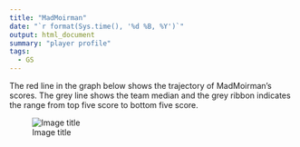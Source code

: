 ```yaml
---
title: "MadMoirman"
date: "`r format(Sys.time(), '%d %B, %Y')`"
output: html_document
summary: "player profile"
tags:
  - GS
---
```


The red line in the graph below shows the trajectory of MadMoirman's scores. The grey line shows the team median and the grey ribbon indicates the range from top five score to bottom five score.

![Image title](MadMoirman.jpg)

